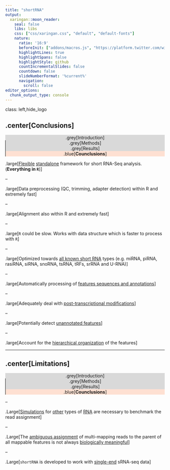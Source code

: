 ```yaml
---
title: "shortRNA"
output: 
  xaringan::moon_reader:
    seal: false
    libs: libs
    css: ["css/xaringan.css", "default", "default-fonts"]
    nature:
      ratio: '16:9'
      beforeInit: ["addons/macros.js", "https://platform.twitter.com/widgets.js"]
      highlightLines: true
      highlightSpans: false
      highlightStyle: github
      countIncrementalSlides: false
      countdown: false
      slideNumberFormat: '%current%'
      navigation:
        scroll: false
editor_options: 
  chunk_output_type: console
---
```


class: left,hide_logo

## .center[Conclusions]

<div class="my-footer1" style="text-align: center;background-color:#D9D9D9;"> .grey[Introduction] </div>
<div class="my-footer2" style="text-align: center;background-color:#D9D9D9;border-left:1px solid black;"> .grey[Methods] </div>
<div class="my-footer3" style="text-align: center;background-color:#D9D9D9;border-left:1px solid black;"> .grey[Results] </div>
<div class="my-footer4" style="text-align: center;background-color:#FEE0D2;border-left:1px solid black;"> .blue[<b>Counclusions</b>] </div>


.large[<u>Flexible</u> <u>standalone</u> framework for short RNA-Seq analysis. (**Everything in `R`**)]

--

.large[Data preprocessing (QC, trimming, adapter detection) within R and extremely fast]

--

.large[Alignment also within R and extremely fast]

--

.large[`R` could be slow. Works with data structure which is faster to process with `R`]

--

.large[Optimized towards <u>all known short RNA</u> types (e.g. miRNA, piRNA, rasiRNA, siRNA, snoRNA, tsRNA, tRFs, srRNA and U-RNA)]

--

.large[Automatically processing of <u>features sequences and annotations</u>]

--

.large[Adequately deal with <u>post-transcriptional modifications</u>]

--

.large[Potentially detect <u>unannotated features</u>]

--

.large[Account for the <u>hierarchical organization</u> of the features]

---


## .center[Limitations]

<div class="my-footer1" style="text-align: center;background-color:#D9D9D9;"> .grey[Introduction] </div>
<div class="my-footer2" style="text-align: center;background-color:#D9D9D9;border-left:1px solid black;"> .grey[Methods] </div>
<div class="my-footer3" style="text-align: center;background-color:#D9D9D9;border-left:1px solid black;"> .grey[Results] </div>
<div class="my-footer4" style="text-align: center;background-color:#FEE0D2;border-left:1px solid black;"> .blue[<b>Counclusions</b>] </div>

--

.Large[<u>Simulations</u> for <u>other</u> types of <u>RNA</u> are necessary to benchmark the read assignment]

--

.Large[The <u>ambiguous assignment</u> of multi-mapping reads to the parent of all mappable features is not always <u>biologically meaningful</u>]

--

.Large[`shortRNA` is developed to work with <u>single-end</u> sRNA-seq data]
